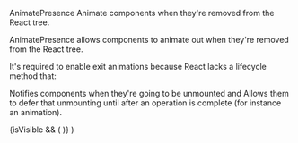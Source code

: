 AnimatePresence
Animate components when they're removed from the React tree.

AnimatePresence allows components to animate out when they're removed from the React tree.

It's required to enable exit animations because React lacks a lifecycle method that:

Notifies components when they're going to be unmounted and
Allows them to defer that unmounting until after an operation is complete (for instance an animation).

  <AnimatePresence>
    {isVisible && (
      <motion.div
        initial={{ opacity: 0 }}
        animate={{ opacity: 1 }}
        exit={{ opacity: 0 }}
      />
    )}
  </AnimatePresence>
)